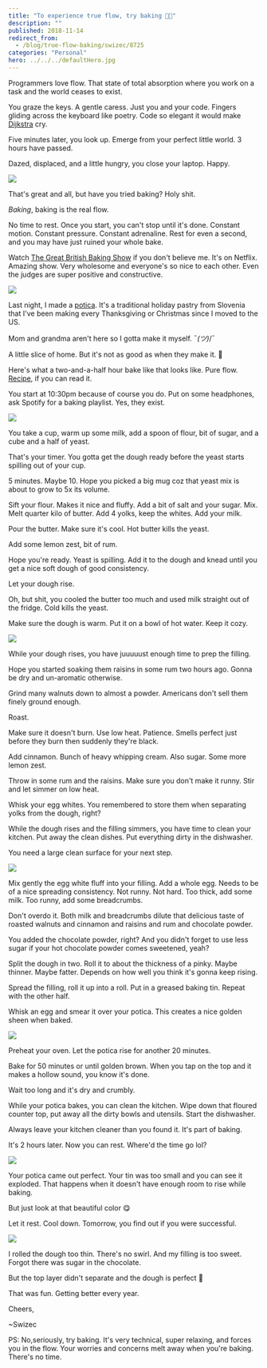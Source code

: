 ```yaml
---
title: "To experience true flow, try baking 👩‍🍳"
description: ""
published: 2018-11-14
redirect_from:
  - /blog/true-flow-baking/swizec/8725
categories: "Personal"
hero: ../../../defaultHero.jpg
---
```


Programmers love flow. That state of total absorption where you work on a task and the world ceases to exist.

You graze the keys. A gentle caress. Just you and your code. Fingers gliding across the keyboard like poetry. Code so elegant it would make [Dijkstra](https://en.wikipedia.org/wiki/Edsger_W._Dijkstra) cry.

Five minutes later, you look up. Emerge from your perfect little world. 3 hours have passed.

Dazed, displaced, and a little hungry, you close your laptop. Happy.

![](./img/media-2lxG3ySjtbpBe-giphy.gif)

That's great and all, but have you tried baking? Holy shit.

_Baking_, baking is the real flow.

No time to rest. Once you start, you can't stop until it's done. Constant motion. Constant pressure. Constant adrenaline. Rest for even a second, and you may have just ruined your whole bake.

Watch [The Great British Baking Show](https://en.wikipedia.org/wiki/The_Great_British_Bake_Off) if you don't believe me. It's on Netflix. Amazing show. Very wholesome and everyone's so nice to each other. Even the judges are super positive and constructive.

![](./img/media-26BRNqyHdCgrRPyWk-giphy.gif)

Last night, I made a [potica](https://en.wikipedia.org/wiki/Nut_roll#Potica). It's a traditional holiday pastry from Slovenia that I've been making every Thanksgiving or Christmas since I moved to the US.

Mom and grandma aren't here so I gotta make it myself. ¯*(ツ)*/¯

A little slice of home. But it's not as good as when they make it. 👵

Here's what a two-and-a-half hour bake like that looks like. Pure flow. [Recipe](https://www.kulinarika.net/recepti/17887/sladice/orehova-potica/), if you can read it.

You start at 10:30pm because of course you do. Put on some headphones, ask Spotify for a baking playlist. Yes, they exist.

![](https://swizec.com/wp-content/uploads/2018/11/pic1.jpg)

You take a cup, warm up some milk, add a spoon of flour, bit of sugar, and a cube and a half of yeast.

That's your timer. You gotta get the dough ready before the yeast starts spilling out of your cup.

5 minutes. Maybe 10. Hope you picked a big mug coz that yeast mix is about to grow to 5x its volume.

Sift your flour. Makes it nice and fluffy. Add a bit of salt and your sugar. Mix. Melt quarter kilo of butter. Add 4 yolks, keep the whites. Add your milk.

Pour the butter. Make sure it's cool. Hot butter kills the yeast.

Add some lemon zest, bit of rum.

Hope you're ready. Yeast is spilling. Add it to the dough and knead until you get a nice soft dough of good consistency.

Let your dough rise.

Oh, but shit, you cooled the butter too much and used milk straight out of the fridge. Cold kills the yeast.

Make sure the dough is warm. Put it on a bowl of hot water. Keep it cozy.

![](https://swizec.com/wp-content/uploads/2018/11/pic2.jpg)

While your dough rises, you have juuuuust enough time to prep the filling.

Hope you started soaking them raisins in some rum two hours ago. Gonna be dry and un-aromatic otherwise.

Grind many walnuts down to almost a powder. Americans don't sell them finely ground enough.

Roast.

Make sure it doesn't burn. Use low heat. Patience. Smells perfect just before they burn then suddenly they're black.

Add cinnamon. Bunch of heavy whipping cream. Also sugar. Some more lemon zest.

Throw in some rum and the raisins. Make sure you don't make it runny. Stir and let simmer on low heat.

Whisk your egg whites. You remembered to store them when separating yolks from the dough, right?

While the dough rises and the filling simmers, you have time to clean your kitchen. Put away the clean dishes. Put everything dirty in the dishwasher.

You need a large clean surface for your next step.

![](https://swizec.com/wp-content/uploads/2018/11/pic3.jpg)

Mix gently the egg white fluff into your filling. Add a whole egg. Needs to be of a nice spreading consistency. Not runny. Not hard. Too thick, add some milk. Too runny, add some breadcrumbs.

Don't overdo it. Both milk and breadcrumbs dilute that delicious taste of roasted walnuts and cinnamon and raisins and rum and chocolate powder.

You added the chocolate powder, right? And you didn't forget to use less sugar if your hot chocolate powder comes sweetened, yeah?

Split the dough in two. Roll it to about the thickness of a pinky. Maybe thinner. Maybe fatter. Depends on how well you think it's gonna keep rising.

Spread the filling, roll it up into a roll. Put in a greased baking tin. Repeat with the other half.

Whisk an egg and smear it over your potica. This creates a nice golden sheen when baked.

![](https://swizec.com/wp-content/uploads/2018/11/pic4.jpg)

Preheat your oven. Let the potica rise for another 20 minutes.

Bake for 50 minutes or until golden brown. When you tap on the top and it makes a hollow sound, you know it's done.

Wait too long and it's dry and crumbly.

While your potica bakes, you can clean the kitchen. Wipe down that floured counter top, put away all the dirty bowls and utensils. Start the dishwasher.

Always leave your kitchen cleaner than you found it. It's part of baking.

It's 2 hours later. Now you can rest. Where'd the time go lol?

![](https://swizec.com/wp-content/uploads/2018/11/pic5.jpg)

Your potica came out perfect. Your tin was too small and you can see it exploded. That happens when it doesn't have enough room to rise while baking.

But just look at that beautiful color 😋

Let it rest. Cool down. Tomorrow, you find out if you were successful.

![](https://swizec.com/wp-content/uploads/2018/11/pic6.jpg)

I rolled the dough too thin. There's no swirl. And my filling is too sweet. Forgot there was sugar in the chocolate.

But the top layer didn't separate and the dough is perfect 🙌

That was fun. Getting better every year.

Cheers,

~Swizec

PS: No,seriously, try baking. It's very technical, super relaxing, and forces you in the flow. Your worries and concerns melt away when you're baking. There's no time.
